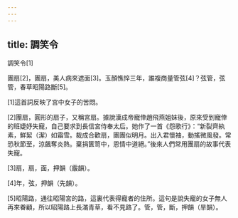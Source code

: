 ```yaml
---
---
---
```

title: 調笑令
---




調笑令[1]

團扇[2]，團扇，美人病來遮面[3]。玉顏憔悴三年，誰複商量管弦[4]？弦管，弦管，春草昭陽路斷[5]。

[1]這首詞反映了宮中女子的苦悶。

[2]團扇，圓形的扇子，又稱宮扇。據說漢成帝寵倖趙飛燕姐妹後，原來受到寵倖的班婕妤失寵，自己要求到長信宮侍奉太后。她作了一首《怨歌行》：“新裂齊紈素，鮮絜（潔）如霜雪。裁成合歡扇，團團似明月。出入君懷袖，動搖微風發。常恐秋節至，涼飆奪炎熱。棄捐篋笥中，恩情中道絕。”後來人們常用團扇的故事代表失寵。

[3]扇，扇，面，押韻（霰韻）。

[4]年，弦，押韻（先韻）。

[5]昭陽路，通往昭陽宮的路，這裏代表得寵者的住所。這句是說失寵的女子無人再來眷顧，所以昭陽路上長滿青草，看不見路了。管，管，斷，押韻（旱韻）。